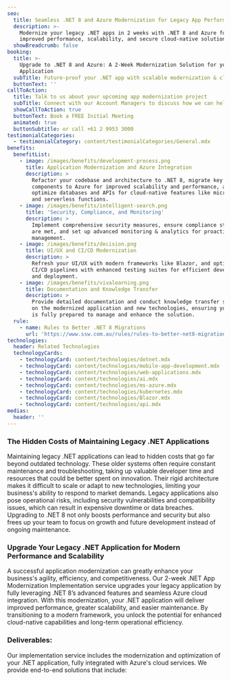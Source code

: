 ```yaml
---
seo:
  title: Seamless .NET 8 and Azure Modernization for Legacy App Performance
  description: >-
    Modernize your legacy .NET apps in 2 weeks with .NET 8 and Azure for
    improved performance, scalability, and secure cloud-native solutions.
  showBreadcrumb: false
booking:
  title: >-
    Upgrade to .NET 8 and Azure: A 2-Week Modernization Solution for your .NET
    Application
  subTitle: Future-proof your .NET app with scalable modernization & cloud services
  buttonText: ''
callToAction:
  title: Talk to us about your upcoming app modernization project
  subTitle: Connect with our Account Managers to discuss how we can help.
  showCallToAction: true
  buttonText: Book a FREE Initial Meeting
  animated: true
  buttonSubtitle: or call +61 2 9953 3000
testimonialCategories:
  - testimonialCategory: content/testimonialCategories/General.mdx
benefits:
  benefitList:
    - image: /images/benefits/development-process.png
      title: Application Modernization and Azure Integration
      description: >
        Refactor your codebase and architecture to .NET 8, migrate key
        components to Azure for improved scalability and performance, and
        optimize databases and APIs for cloud-native features like microservices
        and serverless functions.
    - image: /images/benefits/intelligent-search.png
      title: 'Security, Compliance, and Monitoring'
      description: >
        Implement comprehensive security measures, ensure compliance standards
        are met, and set up advanced monitoring & analytics for proactive
        management.
    - image: /images/benefits/decision.png
      title: UI/UX and CI/CD Modernization
      description: >
        Refresh your UI/UX with modern frameworks like Blazor, and optimize
        CI/CD pipelines with enhanced testing suites for efficient development
        and deployment.
    - image: /images/benefits/vivalearning.png
      title: Documentation and Knowledge Transfer
      description: >
        Provide detailed documentation and conduct knowledge transfer sessions
        on the modernized application and new technologies, ensuring your team
        is fully prepared to manage and enhance the solution.
  rule:
    - name: Rules to Better .NET 8 Migrations
      url: 'https://www.ssw.com.au/rules/rules-to-better-net8-migrations/'
technologies:
  header: Related Technologies
  technologyCards:
    - technologyCard: content/technologies/dotnet.mdx
    - technologyCard: content/technologies/mobile-app-development.mdx
    - technologyCard: content/technologies/web-applications.mdx
    - technologyCard: content/technologies/ai.mdx
    - technologyCard: content/technologies/ms-azure.mdx
    - technologyCard: content/technologies/kubernetes.mdx
    - technologyCard: content/technologies/Blazor.mdx
    - technologyCard: content/technologies/api.mdx
medias:
  header: ''
---
```


### The Hidden Costs of Maintaining Legacy .NET Applications

Maintaining legacy .NET applications can lead to hidden costs that go far beyond outdated technology. These older systems often require constant maintenance and troubleshooting, taking up valuable developer time and resources that could be better spent on innovation. Their rigid architecture makes it difficult to scale or adapt to new technologies, limiting your business's ability to respond to market demands. Legacy applications also pose operational risks, including security vulnerabilities and compatibility issues, which can result in expensive downtime or data breaches. Upgrading to .NET 8 not only boosts performance and security but also frees up your team to focus on growth and future development instead of ongoing maintenance.

### &#x20;Upgrade Your Legacy .NET Application for Modern Performance and Scalability

A successful application modernization can greatly enhance your business's agility, efficiency, and competitiveness. Our 2-week .NET App Modernization Implementation service upgrades your legacy application by fully leveraging .NET 8’s advanced features and seamless Azure cloud integration. With this modernization, your .NET application will deliver improved performance, greater scalability, and easier maintenance. By transitioning to a modern framework, you unlock the potential for enhanced cloud-native capabilities and long-term operational efficiency.

<VideoEmbed url="https://www.youtube.com/watch?v=N9QOoTwOo_U" caption=".NET Migration Services | William Liebenberg | SSW Consulting (3 mins)" duration="" removeMargin={false} />

### Deliverables:

Our implementation service includes the modernization and optimization of your .NET application, fully integrated with Azure's cloud services. We provide end-to-end solutions that include:
